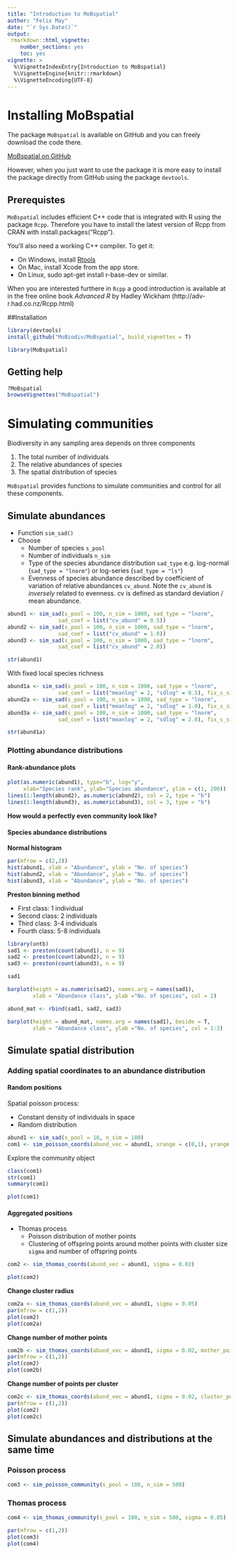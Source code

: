 ```yaml
---
title: "Introduction to MoBspatial"
author: "Felix May"
date: "`r Sys.Date()`"
output:
 rmarkdown::html_vignette:
    number_sections: yes
    toc: yes
vignette: >
  %\VignetteIndexEntry{Introduction to MoBspatial}
  %\VignetteEngine{knitr::rmarkdown}
  %\VignetteEncoding{UTF-8}
---
```


# Installing MoBspatial

The package `MoBspatial` is available on GitHub and you can freely download 
the code there.

[MoBspatial on GitHub](https://github.com/MoBiodiv/MoBspatial)

However, when you just want to use the package it is more easy to install the 
package directly from GitHub using the package `devtools`.

## Prerequistes

`MoBspatial` includes efficient C++ code that is integrated with R using the 
package `Rcpp`. Therefore you have to install the latest version of Rcpp 
from CRAN with install.packages("Rcpp").

You’ll also need a working C++ compiler. To get it:

* On Windows, install [Rtools](https://cran.r-project.org/bin/windows/Rtools/Rtools34.exe)
* On Mac, install Xcode from the app store.
* On Linux, sudo apt-get install r-base-dev or similar.

When you are interested furthere in `Rcpp` a good introduction is available at
in the free online book *Advanced R* by Hadley Wickham
(http://adv-r.had.co.nz/Rcpp.html)

##Installation

```r
library(devtools)
install_github("MoBiodiv/MoBspatial", build_vignettes = T)
```

```r
library(MoBspatial)
```

## Getting help

```r
?MoBspatial
browseVignettes("MoBspatial")
```

# Simulating communities

Biodiversity in any sampling area depends on three components

1. The total number of individuals
2. The relative abundances of species
3. The spatial distribution of species

`MoBspatial` provides functions to simulate communities and control for all 
these components.

## Simulate abundances

* Function `sim_sad()`
* Choose
    + Number of species `s_pool`
    + Number of individuals `n_sim`
    + Type of the species abundance distribution `sad_type` e.g. log-normal
    (`sad_type = "lnorm"`) or log-series (`sad_type = "ls"`)
    + Evenness of species abundance described by coefficient of variation of relative
    abundances `cv_abund`. Note the `cv_abund` is *inversely* related to evenness.
    cv is defined as standard deviation / mean abundance.
    
```r
abund1 <- sim_sad(s_pool = 100, n_sim = 1000, sad_type = "lnorm",
                sad_coef = list("cv_abund" = 0.5))
abund2 <- sim_sad(s_pool = 100, n_sim = 1000, sad_type = "lnorm",
                sad_coef = list("cv_abund" = 1.0))
abund3 <- sim_sad(s_pool = 100, n_sim = 1000, sad_type = "lnorm",
                sad_coef = list("cv_abund" = 2.0))
```

```r
str(abund1)
```

With fixed local species richness

```r
abund1a <- sim_sad(s_pool = 100, n_sim = 1000, sad_type = "lnorm",
                sad_coef = list("meanlog" = 2, "sdlog" = 0.5), fix_s_sim = T)
abund2a <- sim_sad(s_pool = 100, n_sim = 1000, sad_type = "lnorm",
                sad_coef = list("meanlog" = 2, "sdlog" = 1.0), fix_s_sim = T)
abund3a <- sim_sad(s_pool = 100, n_sim = 1000, sad_type = "lnorm",
                sad_coef = list("meanlog" = 2, "sdlog" = 2.0), fix_s_sim = T)
```

```r
str(abund1a)
```

### Plotting abundance distributions

#### Rank-abundance plots

```r
plot(as.numeric(abund1), type="b", log="y",
     xlab="Species rank", ylab="Species abundance", ylim = c(1, 200))
lines(1:length(abund2), as.numeric(abund2), col = 2, type = "b")
lines(1:length(abund3), as.numeric(abund3), col = 3, type = "b")
```

**How would a perfectly even community look like?**

#### Species abundance distributions

**Normal histogram**

```r
par(mfrow = c(2,2))
hist(abund1, xlab = "Abundance", ylab = "No. of species")
hist(abund2, xlab = "Abundance", ylab = "No. of species")
hist(abund3, xlab = "Abundance", ylab = "No. of species")
```

**Preston binning method**

* First class: 1 individual
* Second class: 2 individuals
* Third class: 3-4 individuals
* Fourth class: 5-8 individuals

```r
library(untb)
sad1 <- preston(count(abund1), n = 9)
sad2 <- preston(count(abund2), n = 9)
sad3 <- preston(count(abund3), n = 9)

sad1
```

```r
barplot(height = as.numeric(sad2), names.arg = names(sad1),
        xlab = "Abundance class", ylab ="No. of species", col = 2)
```

```r

abund_mat <- rbind(sad1, sad2, sad3)

barplot(height = abund_mat, names.arg = names(sad1), beside = T,
        xlab = "Abundance class", ylab ="No. of species", col = 1:3)
```

## Simulate spatial distribution

### Adding spatial coordinates to an abundance distribution

#### Random positions

Spatial poisson process: 

* Constant density of individuals in space
* Random distribution

```r
abund1 <- sim_sad(s_pool = 10, n_sim = 100)
com1 <- sim_poisson_coords(abund_vec = abund1, xrange = c(0,1), yrange = c(0,1))
```

Explore the community object

```r
class(com1)
str(com1)
summary(com1)
```

```r
plot(com1)
```

#### Aggregated positions

* Thomas process
   + Poisson distribution of mother points
   + Clustering of offspring points around mother points with cluster size `sigma`
   and number of offspring points

```r
com2 <- sim_thomas_coords(abund_vec = abund1, sigma = 0.02)
```


```r
plot(com2)
```

**Change cluster radius**

```r
com2a <- sim_thomas_coords(abund_vec = abund1, sigma = 0.05)
par(mfrow = c(1,2))
plot(com2)
plot(com2a)
```

**Change number of mother points**

```r
com2b <- sim_thomas_coords(abund_vec = abund1, sigma = 0.02, mother_points = 1)
par(mfrow = c(1,2))
plot(com2)
plot(com2b)
```

**Change number of points per cluster**

```r
com2c <- sim_thomas_coords(abund_vec = abund1, sigma = 0.02, cluster_points = 10)
par(mfrow = c(1,2))
plot(com2)
plot(com2c)
```

## Simulate abundances and distributions at the same time

### Poisson process

```r
com3 <- sim_poisson_community(s_pool = 100, n_sim = 500)
```

### Thomas process

```r
com4 <- sim_thomas_community(s_pool = 100, n_sim = 500, sigma = 0.05)
```

```r
par(mfrow = c(1,2))
plot(com3)
plot(com4)
```

